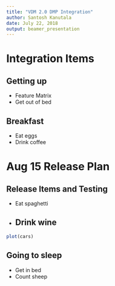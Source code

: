 ```yaml
---
title: "VDM 2.0 DMP Integration"
author: Santosh Kanutala
date: July 22, 2018
output: beamer_presentation
---
```


# Integration Items

## Getting up

- Feature Matrix
- Get out of bed

## Breakfast

- Eat eggs
- Drink coffee

# Aug 15 Release Plan

## Release Items and Testing

- Eat spaghetti
- Drink wine
---

```r
plot(cars)
```

## Going to sleep

- Get in bed
- Count sheep